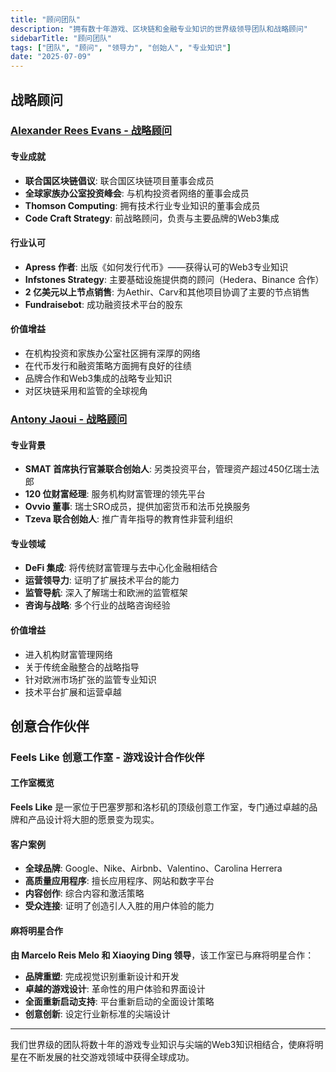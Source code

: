 ```yaml
---
title: "顾问团队"
description: "拥有数十年游戏、区块链和金融专业知识的世界级领导团队和战略顾问"
sidebarTitle: "顾问团队"
tags: ["团队", "顾问", "领导力", "创始人", "专业知识"]
date: "2025-07-09"
---
```


## 战略顾问

### [Alexander Rees Evans - 战略顾问](https://www.linkedin.com/in/alexander-rees-evans-91566a195/)

#### 专业成就
- **联合国区块链倡议**: 联合国区块链项目董事会成员
- **全球家族办公室投资峰会**: 与机构投资者网络的董事会成员
- **Thomson Computing**: 拥有技术行业专业知识的董事会成员
- **Code Craft Strategy**:  前战略顾问，负责与主要品牌的Web3集成

#### 行业认可
- **Apress 作者**: 出版《如何发行代币》——获得认可的Web3专业知识
- **Infstones Strategy**: 主要基础设施提供商的顾问（Hedera、Binance 合作）
- **2 亿美元以上节点销售**: 为Aethir、Carv和其他项目协调了主要的节点销售
- **Fundraisebot**: 成功融资技术平台的股东

#### 价值增益
- 在机构投资和家族办公室社区拥有深厚的网络
- 在代币发行和融资策略方面拥有良好的往绩
- 品牌合作和Web3集成的战略专业知识
- 对区块链采用和监管的全球视角

### [Antony Jaoui - 战略顾问](https://www.linkedin.com/in/anthony-jaoui/)

#### 专业背景
- **SMAT 首席执行官兼联合创始人**: 另类投资平台，管理资产超过450亿瑞士法郎
- **120 位财富经理**: 服务机构财富管理的领先平台
- **Ovvio 董事**: 瑞士SRO成员，提供加密货币和法币兑换服务
- **Tzeva 联合创始人**: 推广青年指导的教育性非营利组织

#### 专业领域
- **DeFi 集成**: 将传统财富管理与去中心化金融相结合
- **运营领导力**: 证明了扩展技术平台的能力
- **监管导航**: 深入了解瑞士和欧洲的监管框架
- **咨询与战略**: 多个行业的战略咨询经验

#### 价值增益
- 进入机构财富管理网络
- 关于传统金融整合的战略指导
- 针对欧洲市场扩张的监管专业知识
- 技术平台扩展和运营卓越


## 创意合作伙伴

### Feels Like 创意工作室 - 游戏设计合作伙伴

#### 工作室概览
**Feels Like** 是一家位于巴塞罗那和洛杉矶的顶级创意工作室，专门通过卓越的品牌和产品设计将大胆的愿景变为现实。

#### 客户案例
- **全球品牌**: Google、Nike、Airbnb、Valentino、Carolina Herrera
- **高质量应用程序**: 擅长应用程序、网站和数字平台
- **内容创作**: 综合内容和激活策略
- **受众连接**: 证明了创造引人入胜的用户体验的能力

#### 麻将明星合作
**由 Marcelo Reis Melo 和 Xiaoying Ding 领导**，该工作室已与麻将明星合作：
- **品牌重塑**: 完成视觉识别重新设计和开发
- **卓越的游戏设计**: 革命性的用户体验和界面设计
- **全面重新启动支持**: 平台重新启动的全面设计策略
- **创意创新**: 设定行业新标准的尖端设计


---

我们世界级的团队将数十年的游戏专业知识与尖端的Web3知识相结合，使麻将明星在不断发展的社交游戏领域中获得全球成功。
